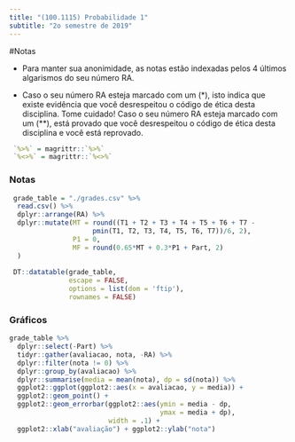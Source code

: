 ```yaml
---
title: "(100.1115) Probabilidade 1"
subtitle: "2o semestre de 2019"
---
```


#Notas

- Para manter sua anonimidade,
as notas estão indexadas pelos 
4 últimos algarismos do seu número RA.

- Caso o seu número RA esteja marcado com um (*),
isto indica que existe evidência que você desrespeitou o
código de ética desta disciplina. Tome cuidado!
Caso o seu número RA esteja marcado com um (**),
está provado que você desrespeitou o 
código de ética desta disciplina e você está reprovado.

```r
 `%>%` = magrittr::`%>%`
 `%<>%` = magrittr::`%<>%`
```

### Notas
```r
 grade_table = "./grades.csv" %>% 
  read.csv() %>% 
  dplyr::arrange(RA) %>%
  dplyr::mutate(MT = round((T1 + T2 + T3 + T4 + T5 + T6 + T7 -
                     pmin(T1, T2, T3, T4, T5, T6, T7))/6, 2),
                P1 = 0,
                MF = round(0.65*MT + 0.3*P1 + Part, 2)
  )
  
 DT::datatable(grade_table,
               escape = FALSE,
               options = list(dom = 'ftip'),
               rownames = FALSE)
```

### Gráficos

```r
grade_table %>% 
  dplyr::select(-Part) %>% 
  tidyr::gather(avaliacao, nota, -RA) %>%
  dplyr::filter(nota != 0) %>% 
  dplyr::group_by(avaliacao) %>% 
  dplyr::summarise(media = mean(nota), dp = sd(nota)) %>% 
  ggplot2::ggplot(ggplot2::aes(x = avaliacao, y = media)) +
  ggplot2::geom_point() +
  ggplot2::geom_errorbar(ggplot2::aes(ymin = media - dp,
                                      ymax = media + dp),
                         width = .1) +
  ggplot2::xlab("avaliação") + ggplot2::ylab("nota")
```
